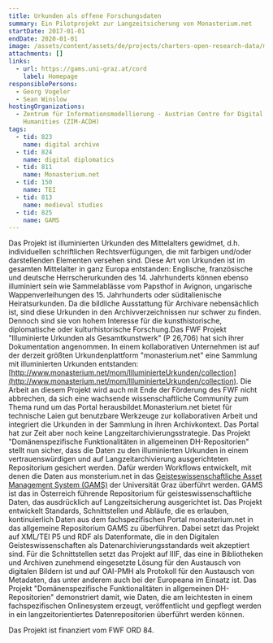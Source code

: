 ```yaml
---
title: Urkunden als offene Forschungsdaten
summary: Ein Pilotprojekt zur Langzeitsicherung von Monasterium.net
startDate: 2017-01-01
endDate: 2020-01-01
image: /assets/content/assets/de/projects/charters-open-research-data/mom-cord_neu_2.png
attachments: []
links:
  - url: https://gams.uni-graz.at/cord
    label: Homepage
responsiblePersons:
  - Georg Vogeler
  - Sean Winslow
hostingOrganizations:
  - Zentrum für Informationsmodellierung - Austrian Centre for Digital
    Humanities (ZIM-ACDH)
tags:
  - tid: 823
    name: digital archive
  - tid: 824
    name: digital diplomatics
  - tid: 811
    name: Monasterium.net
  - tid: 150
    name: TEI
  - tid: 813
    name: medieval studies
  - tid: 825
    name: GAMS
---
```

Das Projekt ist illuminierten Urkunden des Mittelalters gewidmet, d.h. individuellen schriftlichen Rechtsverfügungen, die mit farbigen und/oder darstellenden Elementen versehen sind. Diese Art von Urkunden ist im gesamten Mittelalter in ganz Europa entstanden: Englische, französische und deutsche Herrscherurkunden des 14. Jahrhunderts können ebenso illuminiert sein wie Sammelablässe vom Papsthof in Avignon, ungarische Wappenverleihungen des 15. Jahrhunderts oder süditalienische Heiratsurkunden. Da die bildliche Ausstattung für Archivare nebensächlich ist, sind diese Urkunden in den Archivverzeichnissen nur schwer zu finden. Dennoch sind sie von hohem Interesse für die kunsthistorische, diplomatische oder kulturhistorische Forschung.Das FWF Projekt "Illuminierte Urkunden als Gesamtkunstwerk" (P 26,706) hat sich ihrer Dokumentation angenommen. In einem kollaborativen Unternehmen ist auf der derzeit größten Urkundenplattform "monasterium.net" eine Sammlung mit illuminierten Urkunden entstanden: [http://www.monasterium.net/mom/IlluminierteUrkunden/collection](http://www.monasterium.net/mom/IlluminierteUrkunden/collection). Die Arbeit an diesem Projekt wird auch mit Ende der Förderung des FWF nicht abbrechen, da sich eine wachsende wissenschaftliche Community zum Thema rund um das Portal herausbildet.Monasterium.net bietet für technische Laien gut benutzbare Werkzeuge zur kollaborativen Arbeit und integriert die Urkunden in der Sammlung in ihren Archivkontext. Das Portal hat zur Zeit aber noch keine Langzeitarchivierungsstrategie. Das Projekt "Domänenspezifische Funktionalitäten in allgemeinen DH-Repositorien" stellt nun sicher, dass die Daten zu den illuminierten Urkunden in einem vertrauenswürdigen und auf Langzeitarchivierung ausgerichteten Repositorium gesichert werden. Dafür werden Workflows entwickelt, mit denen die Daten aus monsterium.net in das [Geisteswissenschaftliche Asset Management System (GAMS)](http://gams.uni-graz.at) der Universität Graz überführt werden. GAMS ist das in Österreich führende Repositorium für geisteswissenschaftliche Daten, das ausdrücklich auf Langzeitsicherung ausgerichtet ist. Das Projekt entwickelt Standards, Schnittstellen und Abläufe, die es erlauben, kontinuierlich Daten aus dem fachspezifischen Portal monasterium.net in das allgemeine Repositorium GAMS zu überführen. Dabei setzt das Projekt auf XML/TEI P5 und RDF als Datenformate, die in den Digitalen Geisteswissenschaften als Datenarchivierungsstandards weit akzeptiert sind. Für die Schnittstellen setzt das Projekt auf IIIF, das eine in Bibliotheken und Archiven zunehmend eingesetzte Lösung für den Austausch von digitalen Bildern ist und auf OAI-PMH als Protokoll für den Austausch von Metadaten, das unter anderem auch bei der Europeana im Einsatz ist. Das Projekt "Domänenspezifische Funktionalitäten in allgemeinen DH-Repositorien" demonstriert damit, wie Daten, die am leichtesten in einem fachspezifischen Onlinesystem erzeugt, veröffentlicht und gepflegt werden in ein langzeitorientiertes Datenrepositorien überführt werden können.

Das Projekt ist finanziert vom FWF ORD 84.
